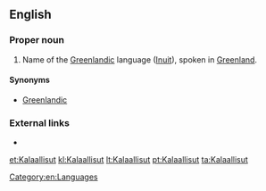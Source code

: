 {{also|kalaallisut}}
==English==
{{wikipedia}}
===Proper noun===
{{en-proper noun}}

# Name of the [[Greenlandic]] language ([[Inuit]]), spoken in [[Greenland]].

====Synonyms====
* [[Greenlandic]]

===External links===
* {{ISO 639|link=Ethnologue|1code=kl|code=kal}}

[[Category:en:Languages]]

[[et:Kalaallisut]]
[[kl:Kalaallisut]]
[[lt:Kalaallisut]]
[[pt:Kalaallisut]]
[[ta:Kalaallisut]]